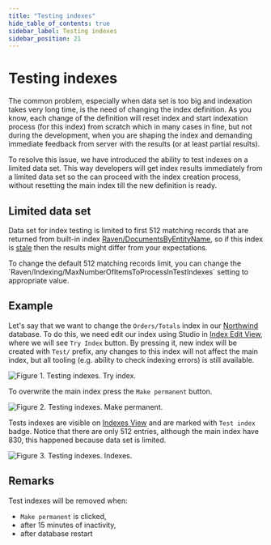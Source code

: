 ```yaml
---
title: "Testing indexes"
hide_table_of_contents: true
sidebar_label: Testing indexes
sidebar_position: 21
---
```



# Testing indexes

The common problem, especially when data set is too big and indexation takes very long time, is the need of changing the index definition. As you know, each change of the definition will reset index and start indexation process (for this index) from scratch which in many cases in fine, but not during the development, when you are shaping the index and demanding immediate feedback from server with the results (or at least partial results).

To resolve this issue, we have introduced the ability to test indexes on a limited data set. This way developers will get index results immediately from a limited data set so the can proceed with the index creation process, without resetting the main index till the new definition is ready.

## Limited data set

Data set for index testing is limited to first 512 matching records that are returned from built-in index [Raven/DocumentsByEntityName](../indexes/indexing-basics.mdx#default-index), so if this index is [stale](../indexes/stale-indexes.mdx) then the results might differ from your expectations.

<Admonition type="info" title="">
To change the default 512 matching records limit, you can change the `Raven/Indexing/MaxNumberOfItemsToProcessInTestIndexes` setting to appropriate value.
</Admonition>

## Example

Let's say that we want to change the `Orders/Totals` index in our [Northwind](../studio/overview/tasks/create-sample-data.mdx) database. To do this, we need edit our index using Studio in [Index Edit View](../studio/overview/indexes/index-edit-view.mdx), where we will see `Try Index` button. By pressing it, new index will be created with `Test/` prefix, any changes to this index will not affect the main index, but all tooling (e.g. ability to check indexing errors) is still available.

![Figure 1. Testing indexes. Try index.](./assets/testing-indexes-1.png)

To overwrite the main index press the `Make permanent` button.

![Figure 2. Testing indexes. Make permanent.](./assets/testing-indexes-2.png)

Tests indexes are visible on [Indexes View](../studio/overview/indexes/indexes-view.mdx) and are marked with `Test index` badge. Notice that there are only 512 entries, although the main index have 830, this happened because data set is limited.

![Figure 3. Testing indexes. Indexes.](./assets/testing-indexes-3.png)

## Remarks

<Admonition type="warning" title="Warning" id="warning" href="#warning">

Test indexes will be removed when:

- `Make permanent` is clicked,
- after 15 minutes of inactivity,
- after database restart

</Admonition>

